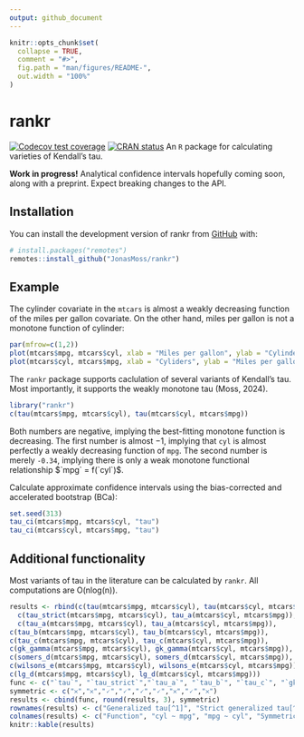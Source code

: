 ```yaml
---
output: github_document
---
```


<!-- README.md is generated from README.Rmd. Please edit that file -->

```r
knitr::opts_chunk$set(
  collapse = TRUE,
  comment = "#>",
  fig.path = "man/figures/README-",
  out.width = "100%"
)
```

# rankr

<!-- badges: start -->
  [![Codecov test coverage](https://codecov.io/gh/JonasMoss/rankr/branch/main/graph/badge.svg)](https://app.codecov.io/gh/JonasMoss/rankr?branch=main)
[![CRAN status](https://www.r-pkg.org/badges/version/rankr)](https://CRAN.R-project.org/package=rankr)
<!-- badges: end -->
An `R` package for calculating varieties of Kendall's tau. 

**Work in progress!** Analytical confidence intervals hopefully coming soon, along with a preprint. Expect breaking changes to the API.

## Installation

You can install the development version of rankr from [GitHub](https://github.com/) with:

``` r
# install.packages("remotes")
remotes::install_github("JonasMoss/rankr")
```

## Example

The cylinder covariate in the `mtcars` is almost a weakly decreasing function of the miles per gallon covariate. On the other hand, miles per gallon is not a monotone function of cylinder:

```r
par(mfrow=c(1,2))
plot(mtcars$mpg, mtcars$cyl, xlab = "Miles per gallon", ylab = "Cylinders")
plot(mtcars$cyl, mtcars$mpg, xlab = "Cyliders", ylab = "Miles per gallon")
```
The `rankr` package supports caclulation of several variants of Kendall's tau. Most importantly, it supports the weakly monotone tau (Moss, 2024).

```r
library("rankr")
c(tau(mtcars$mpg, mtcars$cyl), tau(mtcars$cyl, mtcars$mpg))
```
Both numbers are negative, implying the best-fitting monotone function is decreasing. The first number is almost $-1$, implying that `cyl` is almost perfectly a weakly decreasing function of `mpg`. The second number is merely `-0.34`, implying there is only a weak monotone functional relationship $`mpg` = f(`cyl`)$. 

Calculate approximate confidence intervals using the bias-corrected and accelerated bootstrap (BCa):

```r
set.seed(313)
tau_ci(mtcars$mpg, mtcars$cyl, "tau")
tau_ci(mtcars$cyl, mtcars$mpg, "tau")
```

## Additional functionality
Most variants of tau in the literature can be calculated by `rankr`. All computations are O(nlog(n)).

```r
results <- rbind(c(tau(mtcars$mpg, mtcars$cyl), tau(mtcars$cyl, mtcars$mpg)),
  c(tau_strict(mtcars$mpg, mtcars$cyl), tau_a(mtcars$cyl, mtcars$mpg)),
  c(tau_a(mtcars$mpg, mtcars$cyl), tau_a(mtcars$cyl, mtcars$mpg)),
c(tau_b(mtcars$mpg, mtcars$cyl), tau_b(mtcars$cyl, mtcars$mpg)),
c(tau_c(mtcars$mpg, mtcars$cyl), tau_c(mtcars$cyl, mtcars$mpg)),
c(gk_gamma(mtcars$mpg, mtcars$cyl), gk_gamma(mtcars$cyl, mtcars$mpg)),
c(somers_d(mtcars$mpg, mtcars$cyl), somers_d(mtcars$cyl, mtcars$mpg)),
c(wilsons_e(mtcars$mpg, mtcars$cyl), wilsons_e(mtcars$cyl, mtcars$mpg)),
c(lg_d(mtcars$mpg, mtcars$cyl), lg_d(mtcars$cyl, mtcars$mpg)))
func <- c("`tau`", "`tau_strict`","`tau_a`", "`tau_b`", "`tau_c`", "`gk_gamma`", "`somers_d`", "`wilsons_e`", "`lg_d`")
symmetric <- c("𐄂","𐄂","🗸","🗸","🗸","🗸","𐄂","🗸","𐄂")
results <- cbind(func, round(results, 3), symmetric)
rownames(results) <- c("Generalized tau[^1]", "Strict generalized tau[^1]", "Kendall's tau (a)[^2]", "Kendall's tau (b)[^3]", "Stuart's tau (c)[^4]", "Goodman--Kruskall gamma[^5]", "Somer's D[^6]", "Wilson's E[^7]", "Leik--Gove D[^8]")
colnames(results) <- c("Function", "cyl ~ mpg", "mpg ~ cyl", "Symmetric?")
knitr::kable(results)
```
[^7]: Wilson, T. P. (1974). Measures of association for bivariate ordinal hypotheses. In H. Blalock (Ed.), Measurement in the Social Sciences. Taylor Francis. https://doi.org/10.4324/9781351329088-14

[^2]: Kendall, M. G. (1938). A New Measure of Rank Correlation. Biometrika, 30(1/2), 81–93. https://doi.org/10.2307/2332226

[^5]: Somers, R. H. (1962). A New Asymmetric Measure of Association for Ordinal Variables. American Sociological Review, 27(6), 799–811. https://doi.org/10.2307/2090408

[^4]: Stuart, A. (1953). The Estimation and Comparison of Strengths of Association in Contingency Tables. Biometrika, 40(1/2), 105–110. https://doi.org/10.2307/2333101

[^1]: Moss, J. (2024). Kendall's tau and proportional reduction in risk: New generalizations for tied data (WIP)

[^8]: Leik, R. K., & Gove, W. R. (1969). The Conception and Measurement of Asymmetric Monotonic Relationships in Sociology. The American Journal of Sociology, 74(6), 696–709. https://doi.org/10.1086/224720

[^6]: Goodman, L. A., & Kruskal, W. H. (1979). Measures of Association for Cross Classifications. In L. A. Goodman & W. H. Kruskal (Eds.), Measures of Association for Cross Classifications (pp. 2–34). Springer New York. https://doi.org/10.1007/978-1-4612-9995-0_1

[^3]: Kendall, M. G. (1945). The treatment of ties in ranking problems. Biometrika, 33, 239–251. https://doi.org/10.1093/biomet/33.3.239
